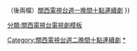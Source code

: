 {{Navbox
|name       = 關西電視台週二晚間十點連續劇
|state      = <includeonly>collapsed</includeonly>
|titlestyle = background:#46bdc6
|title      = [[關西電視台]]製作[[富士電視台]]联播网（[[富士電視網|FNS]]）[[關西電視台、富士電視台週二晚間十點連續劇|週二晚間十點連續劇]]
|image      = 
|groupstyle = background:#46bdc6
|group1 = 1995－1999年
|list1  = {{Navbox|child
 |groupstyle = background:#80d2d8
 |group1 = 1996年
 |list1 = {{link-ja|勝利的女神|勝利の女神}} - [[新鬼馬小夫妻]] - {{link-ja|沒有星星的晚上|ゆずれない夜}}

 |group2 = 1997年
 |list2 = {{link-ja|美髮貴公子 |彼}} - {{link-ja|新新好男人|いいひと。}} - {{link-ja|心魔邊緣|フェイス (テレビドラマ)}} - {{link-ja|Singles|シングルス (テレビドラマ)}}

 |group3 = 1998年
 |list3 = [[:ja:太陽がいっぱい (1998年のテレビドラマ)|陽光滿懷]] - {{link-ja|別擔心|ドンウォリー!}} - [[麻辣教師GTO]]（1998年版） - [[美酒貴公子]]

 |group4 = 1999年
 |list4 = {{link-ja|多情城市 (1999年電視劇)|こいまち|多情城市}} -  {{link-ja|女保鑣|傷だらけの女}} - {{link-ja|心動急診室|救急ハート治療室}} - {{link-ja|砂上的戀人們|砂の上の恋人たち}}
}}
|group2 = 2000年代
|list2  = {{Navbox|child
 |groupstyle = background:#80d2d8
 |group1 = 2000年
 |list1 = {{link-ja|愛情夢幻|イマジン (テレビドラマ)}} - {{link-ja|美少年警探|ショカツ}} - {{link-ja|花村大介|花村大介}} - {{link-ja|愛神亂配對|神様のいたずら}}

 |group2 = 2001年
 |list2 = {{link-ja|2001年的男人運|2001年のおとこ運}} - {{link-ja|菜鳥刑警|ルーキー!}} - {{link-ja|弄假成真|ウソコイ}} - [[新宿傷痕戀歌]]
 |group3 = 2002年
 |list3 = {{link-ja|TOP LADY|恋するトップレディ}} - {{link-ja|春浪漫|春ランマン}} - {{link-ja|天體觀測|天体観測 (テレビドラマ)}} - [[獻給阿爾吉儂的花束]]

 |group4 = 2003年
 |list4 = {{link-ja|我的生存之道|僕の生きる道}} - {{link-ja|查稅女王!!|マルサ!!東京国税局査察部}} - {{link-ja|正義大哥大|クニミツの政}} - {{link-ja|戀愛中姊妹|ハコイリムスメ!}}

 |group5 = 2004年
 |list5 = {{link-ja|我和她們的生存之道|僕と彼女と彼女の生きる道}} - {{link-ja|老公當家|アットホーム・ダッド}} - [[讓愛想起來]] -{{link-ja|大婆婆小倆口|マザー&ラヴァー}}

 |group6 = 2005年
 |list6 = {{link-ja|我們都曾經是小孩子|みんな昔は子供だった}} - [[熟女拉警報]] - {{link-ja|一起加油吧!|がんばっていきまっしょい}} - {{link-ja|鬼嫁日記|鬼嫁日記}}

 |group7 = 2006年
 |list7 = [[Unfair|非關正義unfair]] - {{link-ja|愛上醜女的眼睛|ブスの瞳に恋してる}} - [[不能結婚的男人 (日本電視劇)|不能結婚的男人]] - {{link-ja|我的人生路|僕の歩く道}}

 |group8 = 2007年
 |list8 = [[她的秘密花園]] - {{link-ja|鬼嫁日記2|鬼嫁日記 いい湯だな}} - [[向牛許願]] - {{link-ja|老公真命苦|スワンの馬鹿!〜こづかい3万円の恋〜}}

 |group9 = 2008年
 |list9 = [[明天的喜多善男]] - {{link-ja|無理的戀愛|無理な恋愛}} - [[怪獸家長 (電視劇)|怪獸家長]] - [[白色榮光 (電視劇)|白色榮光]]
 
 |group10 = 2009年
 |list10 = [[三角效應]] - [[白之春]] - [[吸血鬼男孩]] - [[Real Clothes#電視劇|時尚女王]] 
}}
|group3 = 2010年至今
|list3  = {{Navbox|child
 |groupstyle = background:#80d2d8
 |group1 = 2010年
 |list1 = [[率直男人]] - [[染血將軍的凱旋|白色榮光2：染血將軍的凱旋]] - {{link-ja|逃亡律師|逃亡弁護士 成田誠#テレビドラマ}} - [[Guilty～與惡魔訂契約的女人]]

 |group2 = 2011年
 |list2 = [[美麗鄰人]] - {{link-ja|GOODLIFE|グッドライフ〜ありがとう、パパ。さよなら〜}} - [[阿里阿德涅的子彈|白色榮光3：阿里阿德涅的子彈]] - [[HUNTER～那些女子、賞金獵人～]]

 |group3 = 2012年
 |list3 = [[Hungry！]] - [[37歲成為醫生的我～實習醫生的純情故事～]] - [[GTO (2012年电视剧)|麻辣教師GTO]]（2012年重製版） - [[Going My Home]]

 |group4 = 2013年
 |list4 = [[沙希 (電視劇)|沙希]] - [[幽靈女友]] - [[STAR MAN 這顆星上的戀愛]] - [[萬事占卜處 歡迎來到陰陽屋]]

 |group5 = 2014年
 |list5 = [[螺旋迷宮|白色榮光4 螺旋迷宮]] - [[社長不是人|Black President]] - [[GTO (2012年电视剧)|麻辣教師GTO 2]] - [[出色的選TAXI]]

 |group6 = 2015年
 |list6 = [[錢的戰爭 (日本電視劇)|錢的戰爭]] - {{link-ja|戰鬥吧！書店女孩|戦う!書店ガール}} - {{link-ja|HEAT (電視劇)|HEAT (テレビドラマ)|HEAT}} - [[警報 刑警×女友×完全惡女]]

 |group7 = 2016年
 |list7 = [[讓我稱呼岳父大人]] - [[我的危險妻子]] - [[ON 異常犯罪搜查官·藤堂比奈子]]
}}
|group4 = 關聯項目
|list4 = （後一檔）[[關西電視台週二晚間九點連續劇]] {{!}} （後兩檔）[[關西電視台週一晚間十點連續劇]]
}}

[[Category:關西電視台週二晚間十點連續劇]]<noinclude>
[[Category:關西電視台週二晚間十點連續劇|*]]
[[分類:關西電視台電視劇模板]]
</noinclude>